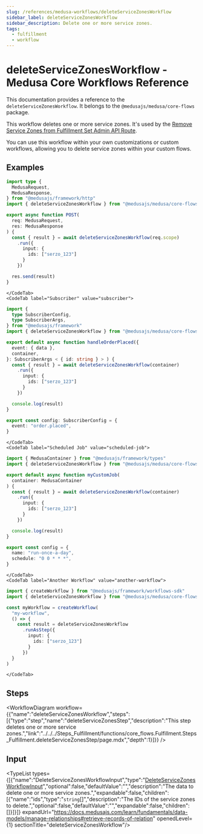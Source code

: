 ```yaml
---
slug: /references/medusa-workflows/deleteServiceZonesWorkflow
sidebar_label: deleteServiceZonesWorkflow
sidebar_description: Delete one or more service zones.
tags:
  - fulfillment
  - workflow
---
```



# deleteServiceZonesWorkflow - Medusa Core Workflows Reference

This documentation provides a reference to the `deleteServiceZonesWorkflow`. It belongs to the `@medusajs/medusa/core-flows` package.

This workflow deletes one or more service zones. It's used by the
[Remove Service Zones from Fulfillment Set Admin API Route](https://docs.medusajs.com/api/admin#fulfillment-sets\_deletefulfillmentsetsidservicezoneszone\_id).

You can use this workflow within your own customizations or custom workflows, allowing you to
delete service zones within your custom flows.

<SourceCodeLink link="https://github.com/medusajs/medusa/blob/cab00ff2b8935fdd788157ee36402ae59b079268/packages/core/core-flows/src/fulfillment/workflows/delete-service-zones.ts#L34" />

## Examples

<CodeTabs group="workflow-exection">
    <CodeTab label="API Route" value="api-route">
    
```ts title="src/api/workflow/route.ts"
import type {
  MedusaRequest,
  MedusaResponse,
} from "@medusajs/framework/http"
import { deleteServiceZonesWorkflow } from "@medusajs/medusa/core-flows"

export async function POST(
  req: MedusaRequest,
  res: MedusaResponse
) {
  const { result } = await deleteServiceZonesWorkflow(req.scope)
    .run({
      input: {
        ids: ["serzo_123"]
      }
    })

  res.send(result)
}
```

    </CodeTab>
    <CodeTab label="Subscriber" value="subscriber">
    
```ts title="src/subscribers/order-placed.ts"
import {
  type SubscriberConfig,
  type SubscriberArgs,
} from "@medusajs/framework"
import { deleteServiceZonesWorkflow } from "@medusajs/medusa/core-flows"

export default async function handleOrderPlaced({
  event: { data },
  container,
}: SubscriberArgs < { id: string } > ) {
  const { result } = await deleteServiceZonesWorkflow(container)
    .run({
      input: {
        ids: ["serzo_123"]
      }
    })

  console.log(result)
}

export const config: SubscriberConfig = {
  event: "order.placed",
}
```

    </CodeTab>
    <CodeTab label="Scheduled Job" value="scheduled-job">
    
```ts title="src/jobs/message-daily.ts"
import { MedusaContainer } from "@medusajs/framework/types"
import { deleteServiceZonesWorkflow } from "@medusajs/medusa/core-flows"

export default async function myCustomJob(
  container: MedusaContainer
) {
  const { result } = await deleteServiceZonesWorkflow(container)
    .run({
      input: {
        ids: ["serzo_123"]
      }
    })

  console.log(result)
}

export const config = {
  name: "run-once-a-day",
  schedule: "0 0 * * *",
}
```

    </CodeTab>
    <CodeTab label="Another Workflow" value="another-workflow">
    
```ts title="src/workflows/my-workflow.ts"
import { createWorkflow } from "@medusajs/framework/workflows-sdk"
import { deleteServiceZonesWorkflow } from "@medusajs/medusa/core-flows"

const myWorkflow = createWorkflow(
  "my-workflow",
  () => {
    const result = deleteServiceZonesWorkflow
      .runAsStep({
        input: {
          ids: ["serzo_123"]
        }
      })
  }
)
```

    </CodeTab>
  </CodeTabs>

## Steps

<WorkflowDiagram workflow={{"name":"deleteServiceZonesWorkflow","steps":[{"type":"step","name":"deleteServiceZonesStep","description":"This step deletes one or more service zones.","link":"../../../Steps_Fulfillment/functions/core_flows.Fulfillment.Steps_Fulfillment.deleteServiceZonesStep/page.mdx","depth":1}]}} />

## Input

<TypeList types={[{"name":"DeleteServiceZonesWorkflowInput","type":"[DeleteServiceZonesWorkflowInput](../../../../types/core_flows.DeleteServiceZonesWorkflowInput/page.mdx)","optional":false,"defaultValue":"","description":"The data to delete one or more service zones.","expandable":false,"children":[{"name":"ids","type":"`string`[]","description":"The IDs of the service zones to delete.","optional":false,"defaultValue":"","expandable":false,"children":[]}]}]} expandUrl="https://docs.medusajs.com/learn/fundamentals/data-models/manage-relationships#retrieve-records-of-relation" openedLevel={1} sectionTitle="deleteServiceZonesWorkflow"/>
